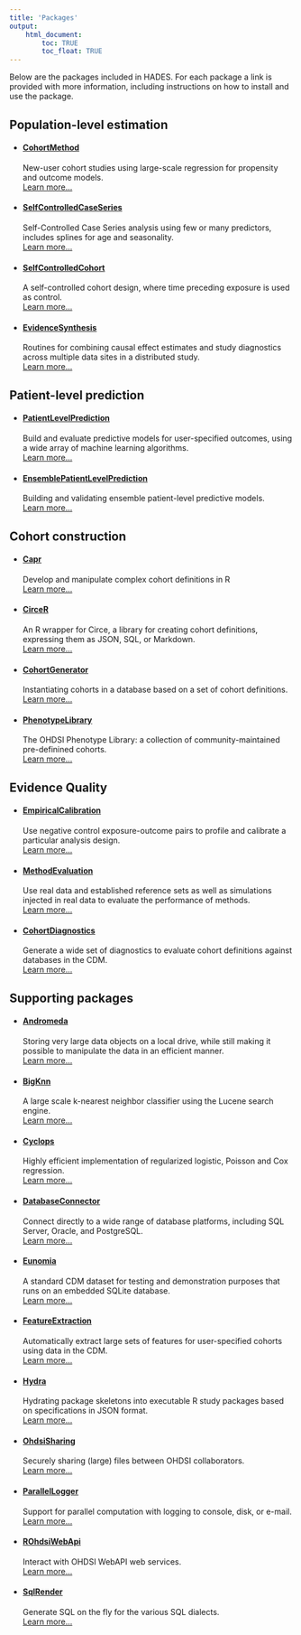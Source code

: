 ```yaml
---
title: 'Packages'
output: 
    html_document:
        toc: TRUE
        toc_float: TRUE
---
```


Below are the packages included in HADES. For each package a link is provided with more information, including instructions on how to install and use the package.

</ul>
<h2 id="pkg_header">Population-level estimation</h2>
<ul id="pkg">
<li><h4><i class="fas  fa-cube "></i> <a href="https://ohdsi.github.io/CohortMethod">CohortMethod</a></h4>New-user cohort studies using large-scale regression for propensity and outcome models.</br><a href="https://ohdsi.github.io/CohortMethod">Learn more...</a></li>
<li><h4><i class="fas  fa-cube "></i> <a href="https://ohdsi.github.io/SelfControlledCaseSeries">SelfControlledCaseSeries</a></h4>Self-Controlled Case Series analysis using few or many predictors, includes splines for age and seasonality.</br><a href="https://ohdsi.github.io/SelfControlledCaseSeries">Learn more...</a></li>
<li><h4><i class="fas  fa-cube "></i> <a href="https://ohdsi.github.io/SelfControlledCohort">SelfControlledCohort</a></h4>A self-controlled cohort design, where time preceding exposure is used as control.</br><a href="https://ohdsi.github.io/SelfControlledCohort">Learn more...</a></li>
<li><h4><i class="fas  fa-cube "></i> <a href="https://ohdsi.github.io/EvidenceSynthesis">EvidenceSynthesis</a></h4>Routines for combining causal effect estimates and study diagnostics across multiple data sites in a distributed study.</br><a href="https://ohdsi.github.io/EvidenceSynthesis">Learn more...</a></li>
</ul>
<h2 id="pkg_header">Patient-level prediction</h2>
<ul id="pkg">
<li><h4><i class="fas  fa-cube "></i> <a href="https://ohdsi.github.io/PatientLevelPrediction">PatientLevelPrediction</a></h4>Build and evaluate predictive models for user-specified outcomes, using a wide array of machine learning algorithms.</br><a href="https://ohdsi.github.io/PatientLevelPrediction">Learn more...</a></li>
<li><h4><i class="fas  fa-cube "></i> <a href="https://ohdsi.github.io/EnsemblePatientLevelPrediction">EnsemblePatientLevelPrediction</a></h4>Building and validating ensemble patient-level predictive models.</br><a href="https://ohdsi.github.io/EnsemblePatientLevelPrediction">Learn more...</a></li>
</ul>
<h2 id="pkg_header">Cohort construction</h2>
<ul id="pkg">
<li><h4><i class="fas  fa-cube "></i> <a href="https://ohdsi.github.io/Capr">Capr</a></h4>Develop and manipulate complex cohort definitions in R</br><a href="https://ohdsi.github.io/Capr">Learn more...</a></li>
<li><h4><i class="fas  fa-cube "></i> <a href="https://ohdsi.github.io/CirceR">CirceR</a></h4>An R wrapper for Circe, a library for creating cohort definitions, expressing them as JSON, SQL, or Markdown.</br><a href="https://ohdsi.github.io/CirceR">Learn more...</a></li>
<li><h4><i class="fas  fa-cube "></i> <a href="https://ohdsi.github.io/CohortGenerator">CohortGenerator</a></h4>Instantiating cohorts in a database based on a set of cohort definitions.</br><a href="https://ohdsi.github.io/CohortGenerator">Learn more...</a></li>
<li><h4><i class="fas  fa-cube "></i> <a href="https://ohdsi.github.io/PhenotypeLibrary">PhenotypeLibrary</a></h4>The OHDSI Phenotype Library: a collection of community-maintained pre-definined cohorts.</br><a href="https://ohdsi.github.io/PhenotypeLibrary">Learn more...</a></li>
</ul>
<h2 id="pkg_header">Evidence Quality</h2>
<ul id="pkg">
<li><h4><i class="fas  fa-cube "></i> <a href="https://ohdsi.github.io/EmpiricalCalibration">EmpiricalCalibration</a></h4>Use negative control exposure-outcome pairs to profile and calibrate a particular analysis design.</br><a href="https://ohdsi.github.io/EmpiricalCalibration">Learn more...</a></li>
<li><h4><i class="fas  fa-cube "></i> <a href="https://ohdsi.github.io/MethodEvaluation">MethodEvaluation</a></h4>Use real data and established reference sets as well as simulations injected in real data to evaluate the performance of methods.</br><a href="https://ohdsi.github.io/MethodEvaluation">Learn more...</a></li>
<li><h4><i class="fas  fa-cube "></i> <a href="https://ohdsi.github.io/CohortDiagnostics">CohortDiagnostics</a></h4>Generate a wide set of diagnostics to evaluate cohort definitions against databases in the CDM.</br><a href="https://ohdsi.github.io/CohortDiagnostics">Learn more...</a></li>
</ul>
<h2 id="pkg_header">Supporting packages</h2>
<ul id="pkg">
<li><h4><i class="fas  fa-cube "></i> <a href="https://ohdsi.github.io/Andromeda">Andromeda</a></h4>Storing very large data objects on a local drive, while still making it possible to manipulate the data in an efficient manner.</br><a href="https://ohdsi.github.io/Andromeda">Learn more...</a></li>
<li><h4><i class="fas  fa-cube "></i> <a href="https://ohdsi.github.io/BigKnn">BigKnn</a></h4>A large scale k-nearest neighbor classifier using the Lucene search engine.</br><a href="https://ohdsi.github.io/BigKnn">Learn more...</a></li>
<li><h4><i class="fas  fa-cube "></i> <a href="https://ohdsi.github.io/Cyclops">Cyclops</a></h4>Highly efficient implementation of regularized logistic, Poisson and Cox regression.</br><a href="https://ohdsi.github.io/Cyclops">Learn more...</a></li>
<li><h4><i class="fas  fa-cube "></i> <a href="https://ohdsi.github.io/DatabaseConnector">DatabaseConnector</a></h4>Connect directly to a wide range of database platforms, including SQL Server, Oracle, and PostgreSQL.</br><a href="https://ohdsi.github.io/DatabaseConnector">Learn more...</a></li>
<li><h4><i class="fas  fa-cube "></i> <a href="https://ohdsi.github.io/Eunomia">Eunomia</a></h4>A standard CDM dataset for testing and demonstration purposes that runs on an embedded SQLite database.</br><a href="https://ohdsi.github.io/Eunomia">Learn more...</a></li>
<li><h4><i class="fas  fa-cube "></i> <a href="https://ohdsi.github.io/FeatureExtraction">FeatureExtraction</a></h4>Automatically extract large sets of features for user-specified cohorts using data in the CDM.</br><a href="https://ohdsi.github.io/FeatureExtraction">Learn more...</a></li>
<li><h4><i class="fas  fa-cube "></i> <a href="https://ohdsi.github.io/Hydra">Hydra</a></h4>Hydrating package skeletons into executable R study packages based on specifications in JSON format.</br><a href="https://ohdsi.github.io/Hydra">Learn more...</a></li>
<li><h4><i class="fas  fa-cube "></i> <a href="https://ohdsi.github.io/OhdsiSharing">OhdsiSharing</a></h4>Securely sharing (large) files between OHDSI collaborators.</br><a href="https://ohdsi.github.io/OhdsiSharing">Learn more...</a></li>
<li><h4><i class="fas  fa-cube "></i> <a href="https://ohdsi.github.io/ParallelLogger">ParallelLogger</a></h4>Support for parallel computation with logging to console, disk, or e-mail.</br><a href="https://ohdsi.github.io/ParallelLogger">Learn more...</a></li>
<li><h4><i class="fas  fa-cube "></i> <a href="https://ohdsi.github.io/ROhdsiWebApi">ROhdsiWebApi</a></h4>Interact with OHDSI WebAPI web services.</br><a href="https://ohdsi.github.io/ROhdsiWebApi">Learn more...</a></li>
<li><h4><i class="fas  fa-cube "></i> <a href="https://ohdsi.github.io/SqlRender">SqlRender</a></h4>Generate SQL on the fly for the various SQL dialects.</br><a href="https://ohdsi.github.io/SqlRender">Learn more...</a></li>
</ul>

